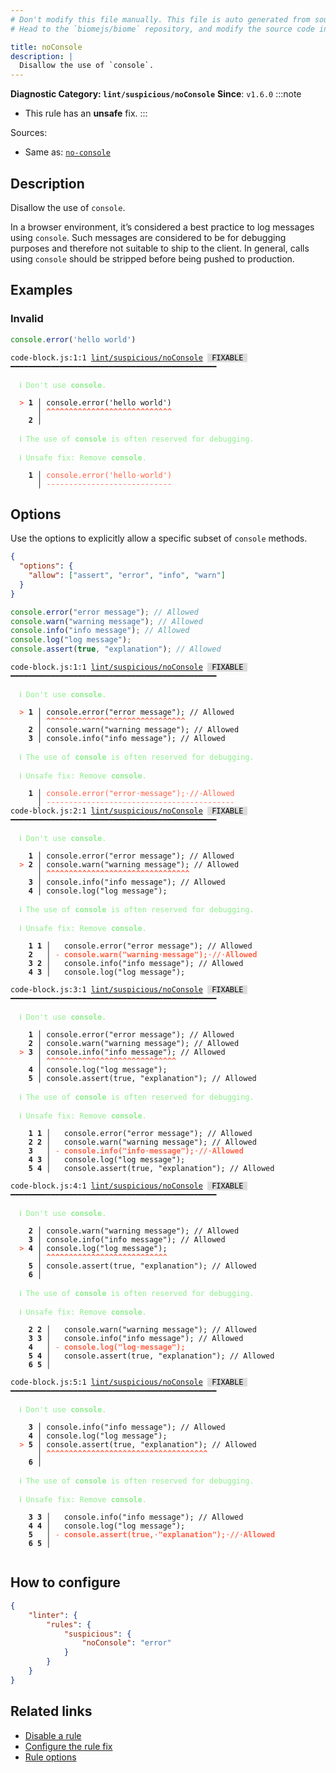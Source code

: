 ```yaml
---
# Don't modify this file manually. This file is auto generated from source, and you will lose your changes next time the website is built.
# Head to the `biomejs/biome` repository, and modify the source code in there.

title: noConsole
description: |
  Disallow the use of `console`.
---
```


**Diagnostic Category: `lint/suspicious/noConsole`**
<Tabs>
<TabItem label="JavaScript (and super languages)" icon="seti:javascript">
**Since**: `v1.6.0`
:::note
- This rule has an **unsafe** fix.
:::

Sources: 
- Same as: <a href="https://eslint.org/docs/latest/rules/no-console" target="_blank"><code>no-console</code></a>

## Description
Disallow the use of `console`.

In a browser environment, it’s considered a best practice to log messages using `console`.
Such messages are considered to be for debugging purposes and therefore not suitable to ship to the client.
In general, calls using `console` should be stripped before being pushed to production.

## Examples

### Invalid

```js
console.error('hello world')
```

<pre class="language-text"><code class="language-text">code-block.js:1:1 <a href="https://biomejs.dev/linter/rules/no-console">lint/suspicious/noConsole</a> <span style="color: #000; background-color: #ddd;"> FIXABLE </span> ━━━━━━━━━━━━━━━━━━━━━━━━━━━━━━━━━━━━━━━━━━━━━━<br /><br />  <strong><span style="color: lightgreen;">ℹ</span></strong> <span style="color: lightgreen;">Don't use </span><span style="color: lightgreen;"><strong>console</strong></span><span style="color: lightgreen;">.</span><br />  <br />  <strong><span style="color: Tomato;">&gt;</span></strong> <strong>1 │ </strong>console.error('hello world')<br />   <strong>   │ </strong><strong><span style="color: Tomato;">^</span></strong><strong><span style="color: Tomato;">^</span></strong><strong><span style="color: Tomato;">^</span></strong><strong><span style="color: Tomato;">^</span></strong><strong><span style="color: Tomato;">^</span></strong><strong><span style="color: Tomato;">^</span></strong><strong><span style="color: Tomato;">^</span></strong><strong><span style="color: Tomato;">^</span></strong><strong><span style="color: Tomato;">^</span></strong><strong><span style="color: Tomato;">^</span></strong><strong><span style="color: Tomato;">^</span></strong><strong><span style="color: Tomato;">^</span></strong><strong><span style="color: Tomato;">^</span></strong><strong><span style="color: Tomato;">^</span></strong><strong><span style="color: Tomato;">^</span></strong><strong><span style="color: Tomato;">^</span></strong><strong><span style="color: Tomato;">^</span></strong><strong><span style="color: Tomato;">^</span></strong><strong><span style="color: Tomato;">^</span></strong><strong><span style="color: Tomato;">^</span></strong><strong><span style="color: Tomato;">^</span></strong><strong><span style="color: Tomato;">^</span></strong><strong><span style="color: Tomato;">^</span></strong><strong><span style="color: Tomato;">^</span></strong><strong><span style="color: Tomato;">^</span></strong><strong><span style="color: Tomato;">^</span></strong><strong><span style="color: Tomato;">^</span></strong><strong><span style="color: Tomato;">^</span></strong><br />    <strong>2 │ </strong><br />  <br />  <strong><span style="color: lightgreen;">ℹ</span></strong> <span style="color: lightgreen;">The use of </span><span style="color: lightgreen;"><strong>console</strong></span><span style="color: lightgreen;"> is often reserved for debugging.</span><br />  <br />  <strong><span style="color: lightgreen;">ℹ</span></strong> <span style="color: lightgreen;">Unsafe fix</span><span style="color: lightgreen;">: </span><span style="color: lightgreen;">Remove </span><span style="color: lightgreen;"><strong>console</strong></span><span style="color: lightgreen;">.</span><br />  <br />  <strong>  1 │ </strong><span style="color: Tomato;">c</span><span style="color: Tomato;">o</span><span style="color: Tomato;">n</span><span style="color: Tomato;">s</span><span style="color: Tomato;">o</span><span style="color: Tomato;">l</span><span style="color: Tomato;">e</span><span style="color: Tomato;">.</span><span style="color: Tomato;">e</span><span style="color: Tomato;">r</span><span style="color: Tomato;">r</span><span style="color: Tomato;">o</span><span style="color: Tomato;">r</span><span style="color: Tomato;">(</span><span style="color: Tomato;">'</span><span style="color: Tomato;">h</span><span style="color: Tomato;">e</span><span style="color: Tomato;">l</span><span style="color: Tomato;">l</span><span style="color: Tomato;">o</span><span style="opacity: 0.8;"><span style="color: Tomato;">·</span></span><span style="color: Tomato;">w</span><span style="color: Tomato;">o</span><span style="color: Tomato;">r</span><span style="color: Tomato;">l</span><span style="color: Tomato;">d</span><span style="color: Tomato;">'</span><span style="color: Tomato;">)</span><br />  <strong>    │ </strong><span style="color: Tomato;">-</span><span style="color: Tomato;">-</span><span style="color: Tomato;">-</span><span style="color: Tomato;">-</span><span style="color: Tomato;">-</span><span style="color: Tomato;">-</span><span style="color: Tomato;">-</span><span style="color: Tomato;">-</span><span style="color: Tomato;">-</span><span style="color: Tomato;">-</span><span style="color: Tomato;">-</span><span style="color: Tomato;">-</span><span style="color: Tomato;">-</span><span style="color: Tomato;">-</span><span style="color: Tomato;">-</span><span style="color: Tomato;">-</span><span style="color: Tomato;">-</span><span style="color: Tomato;">-</span><span style="color: Tomato;">-</span><span style="color: Tomato;">-</span><span style="color: Tomato;">-</span><span style="color: Tomato;">-</span><span style="color: Tomato;">-</span><span style="color: Tomato;">-</span><span style="color: Tomato;">-</span><span style="color: Tomato;">-</span><span style="color: Tomato;">-</span><span style="color: Tomato;">-</span><br /></code></pre>

## Options

Use the options to explicitly allow a specific subset of `console` methods.

```json
{
  "options": {
    "allow": ["assert", "error", "info", "warn"]
  }
}
```

```js
console.error("error message"); // Allowed
console.warn("warning message"); // Allowed
console.info("info message"); // Allowed
console.log("log message");
console.assert(true, "explanation"); // Allowed
```

<pre class="language-text"><code class="language-text">code-block.js:1:1 <a href="https://biomejs.dev/linter/rules/no-console">lint/suspicious/noConsole</a> <span style="color: #000; background-color: #ddd;"> FIXABLE </span> ━━━━━━━━━━━━━━━━━━━━━━━━━━━━━━━━━━━━━━━━━━━━━━<br /><br />  <strong><span style="color: lightgreen;">ℹ</span></strong> <span style="color: lightgreen;">Don't use </span><span style="color: lightgreen;"><strong>console</strong></span><span style="color: lightgreen;">.</span><br />  <br />  <strong><span style="color: Tomato;">&gt;</span></strong> <strong>1 │ </strong>console.error(&quot;error message&quot;); // Allowed<br />   <strong>   │ </strong><strong><span style="color: Tomato;">^</span></strong><strong><span style="color: Tomato;">^</span></strong><strong><span style="color: Tomato;">^</span></strong><strong><span style="color: Tomato;">^</span></strong><strong><span style="color: Tomato;">^</span></strong><strong><span style="color: Tomato;">^</span></strong><strong><span style="color: Tomato;">^</span></strong><strong><span style="color: Tomato;">^</span></strong><strong><span style="color: Tomato;">^</span></strong><strong><span style="color: Tomato;">^</span></strong><strong><span style="color: Tomato;">^</span></strong><strong><span style="color: Tomato;">^</span></strong><strong><span style="color: Tomato;">^</span></strong><strong><span style="color: Tomato;">^</span></strong><strong><span style="color: Tomato;">^</span></strong><strong><span style="color: Tomato;">^</span></strong><strong><span style="color: Tomato;">^</span></strong><strong><span style="color: Tomato;">^</span></strong><strong><span style="color: Tomato;">^</span></strong><strong><span style="color: Tomato;">^</span></strong><strong><span style="color: Tomato;">^</span></strong><strong><span style="color: Tomato;">^</span></strong><strong><span style="color: Tomato;">^</span></strong><strong><span style="color: Tomato;">^</span></strong><strong><span style="color: Tomato;">^</span></strong><strong><span style="color: Tomato;">^</span></strong><strong><span style="color: Tomato;">^</span></strong><strong><span style="color: Tomato;">^</span></strong><strong><span style="color: Tomato;">^</span></strong><strong><span style="color: Tomato;">^</span></strong><strong><span style="color: Tomato;">^</span></strong><br />    <strong>2 │ </strong>console.warn(&quot;warning message&quot;); // Allowed<br />    <strong>3 │ </strong>console.info(&quot;info message&quot;); // Allowed<br />  <br />  <strong><span style="color: lightgreen;">ℹ</span></strong> <span style="color: lightgreen;">The use of </span><span style="color: lightgreen;"><strong>console</strong></span><span style="color: lightgreen;"> is often reserved for debugging.</span><br />  <br />  <strong><span style="color: lightgreen;">ℹ</span></strong> <span style="color: lightgreen;">Unsafe fix</span><span style="color: lightgreen;">: </span><span style="color: lightgreen;">Remove </span><span style="color: lightgreen;"><strong>console</strong></span><span style="color: lightgreen;">.</span><br />  <br />  <strong>  1 │ </strong><span style="color: Tomato;">c</span><span style="color: Tomato;">o</span><span style="color: Tomato;">n</span><span style="color: Tomato;">s</span><span style="color: Tomato;">o</span><span style="color: Tomato;">l</span><span style="color: Tomato;">e</span><span style="color: Tomato;">.</span><span style="color: Tomato;">e</span><span style="color: Tomato;">r</span><span style="color: Tomato;">r</span><span style="color: Tomato;">o</span><span style="color: Tomato;">r</span><span style="color: Tomato;">(</span><span style="color: Tomato;">&quot;</span><span style="color: Tomato;">e</span><span style="color: Tomato;">r</span><span style="color: Tomato;">r</span><span style="color: Tomato;">o</span><span style="color: Tomato;">r</span><span style="opacity: 0.8;"><span style="color: Tomato;">·</span></span><span style="color: Tomato;">m</span><span style="color: Tomato;">e</span><span style="color: Tomato;">s</span><span style="color: Tomato;">s</span><span style="color: Tomato;">a</span><span style="color: Tomato;">g</span><span style="color: Tomato;">e</span><span style="color: Tomato;">&quot;</span><span style="color: Tomato;">)</span><span style="color: Tomato;">;</span><span style="opacity: 0.8;"><span style="color: Tomato;">·</span></span><span style="color: Tomato;">/</span><span style="color: Tomato;">/</span><span style="opacity: 0.8;"><span style="color: Tomato;">·</span></span><span style="color: Tomato;">A</span><span style="color: Tomato;">l</span><span style="color: Tomato;">l</span><span style="color: Tomato;">o</span><span style="color: Tomato;">w</span><span style="color: Tomato;">e</span><span style="color: Tomato;">d</span><br />  <strong>    │ </strong><span style="color: Tomato;">-</span><span style="color: Tomato;">-</span><span style="color: Tomato;">-</span><span style="color: Tomato;">-</span><span style="color: Tomato;">-</span><span style="color: Tomato;">-</span><span style="color: Tomato;">-</span><span style="color: Tomato;">-</span><span style="color: Tomato;">-</span><span style="color: Tomato;">-</span><span style="color: Tomato;">-</span><span style="color: Tomato;">-</span><span style="color: Tomato;">-</span><span style="color: Tomato;">-</span><span style="color: Tomato;">-</span><span style="color: Tomato;">-</span><span style="color: Tomato;">-</span><span style="color: Tomato;">-</span><span style="color: Tomato;">-</span><span style="color: Tomato;">-</span><span style="color: Tomato;">-</span><span style="color: Tomato;">-</span><span style="color: Tomato;">-</span><span style="color: Tomato;">-</span><span style="color: Tomato;">-</span><span style="color: Tomato;">-</span><span style="color: Tomato;">-</span><span style="color: Tomato;">-</span><span style="color: Tomato;">-</span><span style="color: Tomato;">-</span><span style="color: Tomato;">-</span><span style="color: Tomato;">-</span><span style="color: Tomato;">-</span><span style="color: Tomato;">-</span><span style="color: Tomato;">-</span><span style="color: Tomato;">-</span><span style="color: Tomato;">-</span><span style="color: Tomato;">-</span><span style="color: Tomato;">-</span><span style="color: Tomato;">-</span><span style="color: Tomato;">-</span><span style="color: Tomato;">-</span><br />code-block.js:2:1 <a href="https://biomejs.dev/linter/rules/no-console">lint/suspicious/noConsole</a> <span style="color: #000; background-color: #ddd;"> FIXABLE </span> ━━━━━━━━━━━━━━━━━━━━━━━━━━━━━━━━━━━━━━━━━━━━━━<br /><br />  <strong><span style="color: lightgreen;">ℹ</span></strong> <span style="color: lightgreen;">Don't use </span><span style="color: lightgreen;"><strong>console</strong></span><span style="color: lightgreen;">.</span><br />  <br />    <strong>1 │ </strong>console.error(&quot;error message&quot;); // Allowed<br />  <strong><span style="color: Tomato;">&gt;</span></strong> <strong>2 │ </strong>console.warn(&quot;warning message&quot;); // Allowed<br />   <strong>   │ </strong><strong><span style="color: Tomato;">^</span></strong><strong><span style="color: Tomato;">^</span></strong><strong><span style="color: Tomato;">^</span></strong><strong><span style="color: Tomato;">^</span></strong><strong><span style="color: Tomato;">^</span></strong><strong><span style="color: Tomato;">^</span></strong><strong><span style="color: Tomato;">^</span></strong><strong><span style="color: Tomato;">^</span></strong><strong><span style="color: Tomato;">^</span></strong><strong><span style="color: Tomato;">^</span></strong><strong><span style="color: Tomato;">^</span></strong><strong><span style="color: Tomato;">^</span></strong><strong><span style="color: Tomato;">^</span></strong><strong><span style="color: Tomato;">^</span></strong><strong><span style="color: Tomato;">^</span></strong><strong><span style="color: Tomato;">^</span></strong><strong><span style="color: Tomato;">^</span></strong><strong><span style="color: Tomato;">^</span></strong><strong><span style="color: Tomato;">^</span></strong><strong><span style="color: Tomato;">^</span></strong><strong><span style="color: Tomato;">^</span></strong><strong><span style="color: Tomato;">^</span></strong><strong><span style="color: Tomato;">^</span></strong><strong><span style="color: Tomato;">^</span></strong><strong><span style="color: Tomato;">^</span></strong><strong><span style="color: Tomato;">^</span></strong><strong><span style="color: Tomato;">^</span></strong><strong><span style="color: Tomato;">^</span></strong><strong><span style="color: Tomato;">^</span></strong><strong><span style="color: Tomato;">^</span></strong><strong><span style="color: Tomato;">^</span></strong><strong><span style="color: Tomato;">^</span></strong><br />    <strong>3 │ </strong>console.info(&quot;info message&quot;); // Allowed<br />    <strong>4 │ </strong>console.log(&quot;log message&quot;);<br />  <br />  <strong><span style="color: lightgreen;">ℹ</span></strong> <span style="color: lightgreen;">The use of </span><span style="color: lightgreen;"><strong>console</strong></span><span style="color: lightgreen;"> is often reserved for debugging.</span><br />  <br />  <strong><span style="color: lightgreen;">ℹ</span></strong> <span style="color: lightgreen;">Unsafe fix</span><span style="color: lightgreen;">: </span><span style="color: lightgreen;">Remove </span><span style="color: lightgreen;"><strong>console</strong></span><span style="color: lightgreen;">.</span><br />  <br />    <strong>1</strong> <strong>1</strong><strong> │ </strong>  console.error(&quot;error message&quot;); // Allowed<br />    <strong>2</strong>  <strong> │ </strong><span style="color: Tomato;">-</span> <span style="color: Tomato;"><strong>c</strong></span><span style="color: Tomato;"><strong>o</strong></span><span style="color: Tomato;"><strong>n</strong></span><span style="color: Tomato;"><strong>s</strong></span><span style="color: Tomato;"><strong>o</strong></span><span style="color: Tomato;"><strong>l</strong></span><span style="color: Tomato;"><strong>e</strong></span><span style="color: Tomato;"><strong>.</strong></span><span style="color: Tomato;"><strong>w</strong></span><span style="color: Tomato;"><strong>a</strong></span><span style="color: Tomato;"><strong>r</strong></span><span style="color: Tomato;"><strong>n</strong></span><span style="color: Tomato;"><strong>(</strong></span><span style="color: Tomato;"><strong>&quot;</strong></span><span style="color: Tomato;"><strong>w</strong></span><span style="color: Tomato;"><strong>a</strong></span><span style="color: Tomato;"><strong>r</strong></span><span style="color: Tomato;"><strong>n</strong></span><span style="color: Tomato;"><strong>i</strong></span><span style="color: Tomato;"><strong>n</strong></span><span style="color: Tomato;"><strong>g</strong></span><span style="color: Tomato;"><span style="opacity: 0.8;"><strong>·</strong></span></span><span style="color: Tomato;"><strong>m</strong></span><span style="color: Tomato;"><strong>e</strong></span><span style="color: Tomato;"><strong>s</strong></span><span style="color: Tomato;"><strong>s</strong></span><span style="color: Tomato;"><strong>a</strong></span><span style="color: Tomato;"><strong>g</strong></span><span style="color: Tomato;"><strong>e</strong></span><span style="color: Tomato;"><strong>&quot;</strong></span><span style="color: Tomato;"><strong>)</strong></span><span style="color: Tomato;"><strong>;</strong></span><span style="color: Tomato;"><span style="opacity: 0.8;"><strong>·</strong></span></span><span style="color: Tomato;"><strong>/</strong></span><span style="color: Tomato;"><strong>/</strong></span><span style="color: Tomato;"><span style="opacity: 0.8;"><strong>·</strong></span></span><span style="color: Tomato;"><strong>A</strong></span><span style="color: Tomato;"><strong>l</strong></span><span style="color: Tomato;"><strong>l</strong></span><span style="color: Tomato;"><strong>o</strong></span><span style="color: Tomato;"><strong>w</strong></span><span style="color: Tomato;"><strong>e</strong></span><span style="color: Tomato;"><strong>d</strong></span><br />    <strong>3</strong> <strong>2</strong><strong> │ </strong>  console.info(&quot;info message&quot;); // Allowed<br />    <strong>4</strong> <strong>3</strong><strong> │ </strong>  console.log(&quot;log message&quot;);<br />  <br />code-block.js:3:1 <a href="https://biomejs.dev/linter/rules/no-console">lint/suspicious/noConsole</a> <span style="color: #000; background-color: #ddd;"> FIXABLE </span> ━━━━━━━━━━━━━━━━━━━━━━━━━━━━━━━━━━━━━━━━━━━━━━<br /><br />  <strong><span style="color: lightgreen;">ℹ</span></strong> <span style="color: lightgreen;">Don't use </span><span style="color: lightgreen;"><strong>console</strong></span><span style="color: lightgreen;">.</span><br />  <br />    <strong>1 │ </strong>console.error(&quot;error message&quot;); // Allowed<br />    <strong>2 │ </strong>console.warn(&quot;warning message&quot;); // Allowed<br />  <strong><span style="color: Tomato;">&gt;</span></strong> <strong>3 │ </strong>console.info(&quot;info message&quot;); // Allowed<br />   <strong>   │ </strong><strong><span style="color: Tomato;">^</span></strong><strong><span style="color: Tomato;">^</span></strong><strong><span style="color: Tomato;">^</span></strong><strong><span style="color: Tomato;">^</span></strong><strong><span style="color: Tomato;">^</span></strong><strong><span style="color: Tomato;">^</span></strong><strong><span style="color: Tomato;">^</span></strong><strong><span style="color: Tomato;">^</span></strong><strong><span style="color: Tomato;">^</span></strong><strong><span style="color: Tomato;">^</span></strong><strong><span style="color: Tomato;">^</span></strong><strong><span style="color: Tomato;">^</span></strong><strong><span style="color: Tomato;">^</span></strong><strong><span style="color: Tomato;">^</span></strong><strong><span style="color: Tomato;">^</span></strong><strong><span style="color: Tomato;">^</span></strong><strong><span style="color: Tomato;">^</span></strong><strong><span style="color: Tomato;">^</span></strong><strong><span style="color: Tomato;">^</span></strong><strong><span style="color: Tomato;">^</span></strong><strong><span style="color: Tomato;">^</span></strong><strong><span style="color: Tomato;">^</span></strong><strong><span style="color: Tomato;">^</span></strong><strong><span style="color: Tomato;">^</span></strong><strong><span style="color: Tomato;">^</span></strong><strong><span style="color: Tomato;">^</span></strong><strong><span style="color: Tomato;">^</span></strong><strong><span style="color: Tomato;">^</span></strong><strong><span style="color: Tomato;">^</span></strong><br />    <strong>4 │ </strong>console.log(&quot;log message&quot;);<br />    <strong>5 │ </strong>console.assert(true, &quot;explanation&quot;); // Allowed<br />  <br />  <strong><span style="color: lightgreen;">ℹ</span></strong> <span style="color: lightgreen;">The use of </span><span style="color: lightgreen;"><strong>console</strong></span><span style="color: lightgreen;"> is often reserved for debugging.</span><br />  <br />  <strong><span style="color: lightgreen;">ℹ</span></strong> <span style="color: lightgreen;">Unsafe fix</span><span style="color: lightgreen;">: </span><span style="color: lightgreen;">Remove </span><span style="color: lightgreen;"><strong>console</strong></span><span style="color: lightgreen;">.</span><br />  <br />    <strong>1</strong> <strong>1</strong><strong> │ </strong>  console.error(&quot;error message&quot;); // Allowed<br />    <strong>2</strong> <strong>2</strong><strong> │ </strong>  console.warn(&quot;warning message&quot;); // Allowed<br />    <strong>3</strong>  <strong> │ </strong><span style="color: Tomato;">-</span> <span style="color: Tomato;"><strong>c</strong></span><span style="color: Tomato;"><strong>o</strong></span><span style="color: Tomato;"><strong>n</strong></span><span style="color: Tomato;"><strong>s</strong></span><span style="color: Tomato;"><strong>o</strong></span><span style="color: Tomato;"><strong>l</strong></span><span style="color: Tomato;"><strong>e</strong></span><span style="color: Tomato;"><strong>.</strong></span><span style="color: Tomato;"><strong>i</strong></span><span style="color: Tomato;"><strong>n</strong></span><span style="color: Tomato;"><strong>f</strong></span><span style="color: Tomato;"><strong>o</strong></span><span style="color: Tomato;"><strong>(</strong></span><span style="color: Tomato;"><strong>&quot;</strong></span><span style="color: Tomato;"><strong>i</strong></span><span style="color: Tomato;"><strong>n</strong></span><span style="color: Tomato;"><strong>f</strong></span><span style="color: Tomato;"><strong>o</strong></span><span style="color: Tomato;"><span style="opacity: 0.8;"><strong>·</strong></span></span><span style="color: Tomato;"><strong>m</strong></span><span style="color: Tomato;"><strong>e</strong></span><span style="color: Tomato;"><strong>s</strong></span><span style="color: Tomato;"><strong>s</strong></span><span style="color: Tomato;"><strong>a</strong></span><span style="color: Tomato;"><strong>g</strong></span><span style="color: Tomato;"><strong>e</strong></span><span style="color: Tomato;"><strong>&quot;</strong></span><span style="color: Tomato;"><strong>)</strong></span><span style="color: Tomato;"><strong>;</strong></span><span style="color: Tomato;"><span style="opacity: 0.8;"><strong>·</strong></span></span><span style="color: Tomato;"><strong>/</strong></span><span style="color: Tomato;"><strong>/</strong></span><span style="color: Tomato;"><span style="opacity: 0.8;"><strong>·</strong></span></span><span style="color: Tomato;"><strong>A</strong></span><span style="color: Tomato;"><strong>l</strong></span><span style="color: Tomato;"><strong>l</strong></span><span style="color: Tomato;"><strong>o</strong></span><span style="color: Tomato;"><strong>w</strong></span><span style="color: Tomato;"><strong>e</strong></span><span style="color: Tomato;"><strong>d</strong></span><br />    <strong>4</strong> <strong>3</strong><strong> │ </strong>  console.log(&quot;log message&quot;);<br />    <strong>5</strong> <strong>4</strong><strong> │ </strong>  console.assert(true, &quot;explanation&quot;); // Allowed<br />  <br />code-block.js:4:1 <a href="https://biomejs.dev/linter/rules/no-console">lint/suspicious/noConsole</a> <span style="color: #000; background-color: #ddd;"> FIXABLE </span> ━━━━━━━━━━━━━━━━━━━━━━━━━━━━━━━━━━━━━━━━━━━━━━<br /><br />  <strong><span style="color: lightgreen;">ℹ</span></strong> <span style="color: lightgreen;">Don't use </span><span style="color: lightgreen;"><strong>console</strong></span><span style="color: lightgreen;">.</span><br />  <br />    <strong>2 │ </strong>console.warn(&quot;warning message&quot;); // Allowed<br />    <strong>3 │ </strong>console.info(&quot;info message&quot;); // Allowed<br />  <strong><span style="color: Tomato;">&gt;</span></strong> <strong>4 │ </strong>console.log(&quot;log message&quot;);<br />   <strong>   │ </strong><strong><span style="color: Tomato;">^</span></strong><strong><span style="color: Tomato;">^</span></strong><strong><span style="color: Tomato;">^</span></strong><strong><span style="color: Tomato;">^</span></strong><strong><span style="color: Tomato;">^</span></strong><strong><span style="color: Tomato;">^</span></strong><strong><span style="color: Tomato;">^</span></strong><strong><span style="color: Tomato;">^</span></strong><strong><span style="color: Tomato;">^</span></strong><strong><span style="color: Tomato;">^</span></strong><strong><span style="color: Tomato;">^</span></strong><strong><span style="color: Tomato;">^</span></strong><strong><span style="color: Tomato;">^</span></strong><strong><span style="color: Tomato;">^</span></strong><strong><span style="color: Tomato;">^</span></strong><strong><span style="color: Tomato;">^</span></strong><strong><span style="color: Tomato;">^</span></strong><strong><span style="color: Tomato;">^</span></strong><strong><span style="color: Tomato;">^</span></strong><strong><span style="color: Tomato;">^</span></strong><strong><span style="color: Tomato;">^</span></strong><strong><span style="color: Tomato;">^</span></strong><strong><span style="color: Tomato;">^</span></strong><strong><span style="color: Tomato;">^</span></strong><strong><span style="color: Tomato;">^</span></strong><strong><span style="color: Tomato;">^</span></strong><strong><span style="color: Tomato;">^</span></strong><br />    <strong>5 │ </strong>console.assert(true, &quot;explanation&quot;); // Allowed<br />    <strong>6 │ </strong><br />  <br />  <strong><span style="color: lightgreen;">ℹ</span></strong> <span style="color: lightgreen;">The use of </span><span style="color: lightgreen;"><strong>console</strong></span><span style="color: lightgreen;"> is often reserved for debugging.</span><br />  <br />  <strong><span style="color: lightgreen;">ℹ</span></strong> <span style="color: lightgreen;">Unsafe fix</span><span style="color: lightgreen;">: </span><span style="color: lightgreen;">Remove </span><span style="color: lightgreen;"><strong>console</strong></span><span style="color: lightgreen;">.</span><br />  <br />    <strong>2</strong> <strong>2</strong><strong> │ </strong>  console.warn(&quot;warning message&quot;); // Allowed<br />    <strong>3</strong> <strong>3</strong><strong> │ </strong>  console.info(&quot;info message&quot;); // Allowed<br />    <strong>4</strong>  <strong> │ </strong><span style="color: Tomato;">-</span> <span style="color: Tomato;"><strong>c</strong></span><span style="color: Tomato;"><strong>o</strong></span><span style="color: Tomato;"><strong>n</strong></span><span style="color: Tomato;"><strong>s</strong></span><span style="color: Tomato;"><strong>o</strong></span><span style="color: Tomato;"><strong>l</strong></span><span style="color: Tomato;"><strong>e</strong></span><span style="color: Tomato;"><strong>.</strong></span><span style="color: Tomato;"><strong>l</strong></span><span style="color: Tomato;"><strong>o</strong></span><span style="color: Tomato;"><strong>g</strong></span><span style="color: Tomato;"><strong>(</strong></span><span style="color: Tomato;"><strong>&quot;</strong></span><span style="color: Tomato;"><strong>l</strong></span><span style="color: Tomato;"><strong>o</strong></span><span style="color: Tomato;"><strong>g</strong></span><span style="color: Tomato;"><span style="opacity: 0.8;"><strong>·</strong></span></span><span style="color: Tomato;"><strong>m</strong></span><span style="color: Tomato;"><strong>e</strong></span><span style="color: Tomato;"><strong>s</strong></span><span style="color: Tomato;"><strong>s</strong></span><span style="color: Tomato;"><strong>a</strong></span><span style="color: Tomato;"><strong>g</strong></span><span style="color: Tomato;"><strong>e</strong></span><span style="color: Tomato;"><strong>&quot;</strong></span><span style="color: Tomato;"><strong>)</strong></span><span style="color: Tomato;"><strong>;</strong></span><br />    <strong>5</strong> <strong>4</strong><strong> │ </strong>  console.assert(true, &quot;explanation&quot;); // Allowed<br />    <strong>6</strong> <strong>5</strong><strong> │ </strong>  <br />  <br />code-block.js:5:1 <a href="https://biomejs.dev/linter/rules/no-console">lint/suspicious/noConsole</a> <span style="color: #000; background-color: #ddd;"> FIXABLE </span> ━━━━━━━━━━━━━━━━━━━━━━━━━━━━━━━━━━━━━━━━━━━━━━<br /><br />  <strong><span style="color: lightgreen;">ℹ</span></strong> <span style="color: lightgreen;">Don't use </span><span style="color: lightgreen;"><strong>console</strong></span><span style="color: lightgreen;">.</span><br />  <br />    <strong>3 │ </strong>console.info(&quot;info message&quot;); // Allowed<br />    <strong>4 │ </strong>console.log(&quot;log message&quot;);<br />  <strong><span style="color: Tomato;">&gt;</span></strong> <strong>5 │ </strong>console.assert(true, &quot;explanation&quot;); // Allowed<br />   <strong>   │ </strong><strong><span style="color: Tomato;">^</span></strong><strong><span style="color: Tomato;">^</span></strong><strong><span style="color: Tomato;">^</span></strong><strong><span style="color: Tomato;">^</span></strong><strong><span style="color: Tomato;">^</span></strong><strong><span style="color: Tomato;">^</span></strong><strong><span style="color: Tomato;">^</span></strong><strong><span style="color: Tomato;">^</span></strong><strong><span style="color: Tomato;">^</span></strong><strong><span style="color: Tomato;">^</span></strong><strong><span style="color: Tomato;">^</span></strong><strong><span style="color: Tomato;">^</span></strong><strong><span style="color: Tomato;">^</span></strong><strong><span style="color: Tomato;">^</span></strong><strong><span style="color: Tomato;">^</span></strong><strong><span style="color: Tomato;">^</span></strong><strong><span style="color: Tomato;">^</span></strong><strong><span style="color: Tomato;">^</span></strong><strong><span style="color: Tomato;">^</span></strong><strong><span style="color: Tomato;">^</span></strong><strong><span style="color: Tomato;">^</span></strong><strong><span style="color: Tomato;">^</span></strong><strong><span style="color: Tomato;">^</span></strong><strong><span style="color: Tomato;">^</span></strong><strong><span style="color: Tomato;">^</span></strong><strong><span style="color: Tomato;">^</span></strong><strong><span style="color: Tomato;">^</span></strong><strong><span style="color: Tomato;">^</span></strong><strong><span style="color: Tomato;">^</span></strong><strong><span style="color: Tomato;">^</span></strong><strong><span style="color: Tomato;">^</span></strong><strong><span style="color: Tomato;">^</span></strong><strong><span style="color: Tomato;">^</span></strong><strong><span style="color: Tomato;">^</span></strong><strong><span style="color: Tomato;">^</span></strong><strong><span style="color: Tomato;">^</span></strong><br />    <strong>6 │ </strong><br />  <br />  <strong><span style="color: lightgreen;">ℹ</span></strong> <span style="color: lightgreen;">The use of </span><span style="color: lightgreen;"><strong>console</strong></span><span style="color: lightgreen;"> is often reserved for debugging.</span><br />  <br />  <strong><span style="color: lightgreen;">ℹ</span></strong> <span style="color: lightgreen;">Unsafe fix</span><span style="color: lightgreen;">: </span><span style="color: lightgreen;">Remove </span><span style="color: lightgreen;"><strong>console</strong></span><span style="color: lightgreen;">.</span><br />  <br />    <strong>3</strong> <strong>3</strong><strong> │ </strong>  console.info(&quot;info message&quot;); // Allowed<br />    <strong>4</strong> <strong>4</strong><strong> │ </strong>  console.log(&quot;log message&quot;);<br />    <strong>5</strong>  <strong> │ </strong><span style="color: Tomato;">-</span> <span style="color: Tomato;"><strong>c</strong></span><span style="color: Tomato;"><strong>o</strong></span><span style="color: Tomato;"><strong>n</strong></span><span style="color: Tomato;"><strong>s</strong></span><span style="color: Tomato;"><strong>o</strong></span><span style="color: Tomato;"><strong>l</strong></span><span style="color: Tomato;"><strong>e</strong></span><span style="color: Tomato;"><strong>.</strong></span><span style="color: Tomato;"><strong>a</strong></span><span style="color: Tomato;"><strong>s</strong></span><span style="color: Tomato;"><strong>s</strong></span><span style="color: Tomato;"><strong>e</strong></span><span style="color: Tomato;"><strong>r</strong></span><span style="color: Tomato;"><strong>t</strong></span><span style="color: Tomato;"><strong>(</strong></span><span style="color: Tomato;"><strong>t</strong></span><span style="color: Tomato;"><strong>r</strong></span><span style="color: Tomato;"><strong>u</strong></span><span style="color: Tomato;"><strong>e</strong></span><span style="color: Tomato;"><strong>,</strong></span><span style="color: Tomato;"><span style="opacity: 0.8;"><strong>·</strong></span></span><span style="color: Tomato;"><strong>&quot;</strong></span><span style="color: Tomato;"><strong>e</strong></span><span style="color: Tomato;"><strong>x</strong></span><span style="color: Tomato;"><strong>p</strong></span><span style="color: Tomato;"><strong>l</strong></span><span style="color: Tomato;"><strong>a</strong></span><span style="color: Tomato;"><strong>n</strong></span><span style="color: Tomato;"><strong>a</strong></span><span style="color: Tomato;"><strong>t</strong></span><span style="color: Tomato;"><strong>i</strong></span><span style="color: Tomato;"><strong>o</strong></span><span style="color: Tomato;"><strong>n</strong></span><span style="color: Tomato;"><strong>&quot;</strong></span><span style="color: Tomato;"><strong>)</strong></span><span style="color: Tomato;"><strong>;</strong></span><span style="color: Tomato;"><span style="opacity: 0.8;"><strong>·</strong></span></span><span style="color: Tomato;"><strong>/</strong></span><span style="color: Tomato;"><strong>/</strong></span><span style="color: Tomato;"><span style="opacity: 0.8;"><strong>·</strong></span></span><span style="color: Tomato;"><strong>A</strong></span><span style="color: Tomato;"><strong>l</strong></span><span style="color: Tomato;"><strong>l</strong></span><span style="color: Tomato;"><strong>o</strong></span><span style="color: Tomato;"><strong>w</strong></span><span style="color: Tomato;"><strong>e</strong></span><span style="color: Tomato;"><strong>d</strong></span><br />    <strong>6</strong> <strong>5</strong><strong> │ </strong>  <br />  <br /></code></pre>

## How to configure
```json title="biome.json"
{
	"linter": {
		"rules": {
			"suspicious": {
				"noConsole": "error"
			}
		}
	}
}

```
## Related links

- [Disable a rule](/linter/#disable-a-lint-rule)
- [Configure the rule fix](/linter#configure-the-rule-fix)
- [Rule options](/linter/#rule-options)

</TabItem>
</Tabs>


